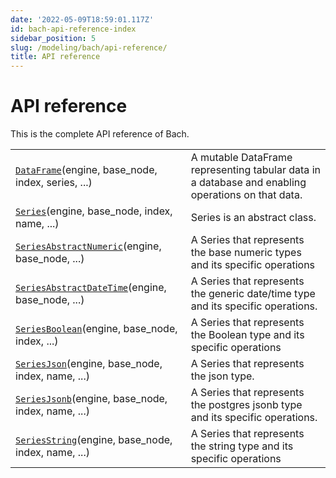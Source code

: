 ```yaml
---
date: '2022-05-09T18:59:01.117Z'
id: bach-api-reference-index
sidebar_position: 5
slug: /modeling/bach/api-reference/
title: API reference
---
```


# API reference

This is the complete API reference of Bach.

<div className="table-autosummary">

|                                                   |                                                                                                                                                                                                     |
| ------------------------------------------------- | -------------------------------------------------------------------------------------------------------------------------------------------------------------------------------------------------- |
| [`DataFrame`](/modeling/bach/api-reference/DataFrame/index.mdx)(engine, base_node, index, series, ...)  | A mutable DataFrame representing tabular data in a database and enabling operations on that data.                                                                                                   |
| [`Series`](/modeling/bach/api-reference/Series/index.mdx)(engine, base_node, index, name, ...)       | Series is an abstract class.                                                                                                                                                                        |
| [`SeriesAbstractNumeric`](/modeling/bach/api-reference/Series/AbstractNumeric/index.mdx)(engine, base_node, ...)     | A Series that represents the base numeric types and its specific operations                                                                                                                         |
| [`SeriesAbstractDateTime`](/modeling/bach/api-reference/Series/AbstractDateTime/index.mdx)(engine, base_node, ...)    | A Series that represents the generic date/time type and its specific operations.                                                                                                                    |
| [`SeriesBoolean`](/modeling/bach/api-reference/Series/Boolean/index.mdx)(engine, base_node, index, ...)      | A Series that represents the Boolean type and its specific operations                                                                                                                               |
| [`SeriesJson`](/modeling/bach/api-reference/Series/Json/index.mdx)(engine, base_node, index, name, ...)   | A Series that represents the json type.                                                                                                                                                             |
| [`SeriesJsonb`](/modeling/bach/api-reference/Series/Jsonb/index.mdx)(engine, base_node, index, name, ...)  | A Series that represents the postgres jsonb type and its specific operations.                                                                                                                       |
| [`SeriesString`](/modeling/bach/api-reference/Series/String/index.mdx)(engine, base_node, index, name, ...) | A Series that represents the string type and its specific operations                                                                                                                                |


</div>
